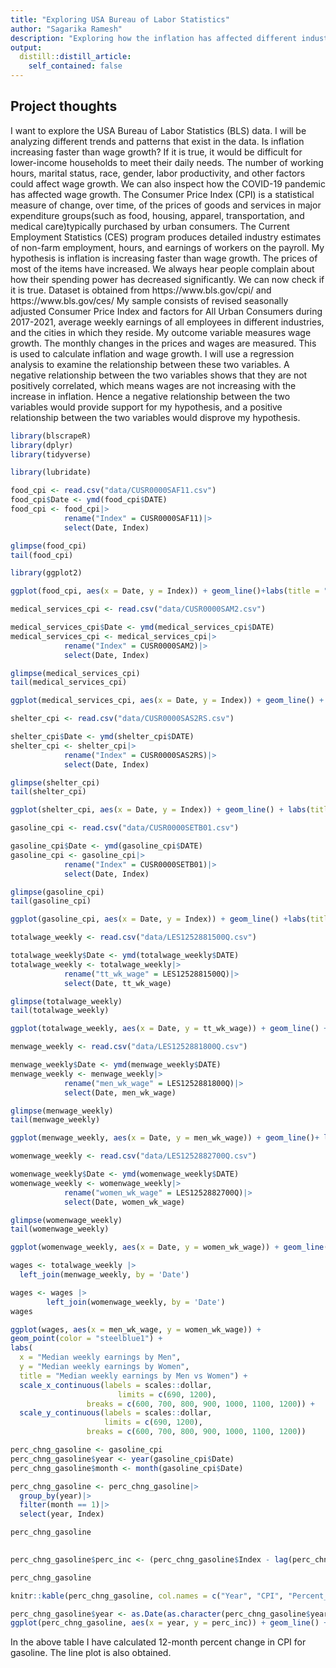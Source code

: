 ```yaml
---
title: "Exploring USA Bureau of Labor Statistics"
author: "Sagarika Ramesh"
description: "Exploring how the inflation has affected different industries, unemployment and wage growth"
output:
  distill::distill_article:
    self_contained: false
---
```




## Project thoughts
I want to explore the USA Bureau of Labor Statistics (BLS) data. I will be analyzing different trends and patterns that exist in the data. Is inflation increasing faster than wage growth? If it is true, it would be difficult for lower-income households to meet their daily needs. The number of working hours, marital status, race, gender, labor productivity, and other factors could affect wage growth. We can also inspect how the COVID-19 pandemic has affected wage growth. The Consumer Price Index (CPI) is a statistical measure of change, over time, of the prices of goods and services in major expenditure groups(such as food, housing, apparel, transportation, and medical care)typically purchased by urban consumers. The Current Employment Statistics (CES) program produces detailed industry estimates of non-farm employment, hours, and earnings of workers on the payroll. 
My hypothesis is inflation is increasing faster than wage growth. The prices of most of the items have increased. We always hear people complain about how their spending power has decreased significantly. We can now check if it is true. 
Dataset is obtained from  https://www.bls.gov/cpi/ and https://www.bls.gov/ces/
My sample consists of revised seasonally adjusted Consumer Price Index and factors for All Urban Consumers during 2017-2021, average weekly earnings of all employees in different industries, and the cities in which they reside. My outcome variable measures wage growth. The monthly changes in the prices and wages are measured. This is used to calculate inflation and wage growth. I will use a regression analysis to examine the relationship between these two variables. A negative relationship between the two variables shows that they are not positively correlated, which means wages are not increasing with the increase in inflation.
Hence a negative relationship between the two variables would provide support for my hypothesis, and a positive relationship between the two variables would disprove my hypothesis.

```r
library(blscrapeR)
library(dplyr)
library(tidyverse)
```


```r
library(lubridate)

food_cpi <- read.csv("data/CUSR0000SAF11.csv")
food_cpi$Date <- ymd(food_cpi$DATE) 
food_cpi <- food_cpi|>
            rename("Index" = CUSR0000SAF11)|>
            select(Date, Index)

glimpse(food_cpi)
tail(food_cpi)
```


```r
library(ggplot2)

ggplot(food_cpi, aes(x = Date, y = Index)) + geom_line()+labs(title = "CPI for All Urban Consumers: Food, over 10 years")
```
```r
medical_services_cpi <- read.csv("data/CUSR0000SAM2.csv")

medical_services_cpi$Date <- ymd(medical_services_cpi$DATE) 
medical_services_cpi <- medical_services_cpi|>
            rename("Index" = CUSR0000SAM2)|>
            select(Date, Index)

glimpse(medical_services_cpi)
tail(medical_services_cpi)
```
```r

ggplot(medical_services_cpi, aes(x = Date, y = Index)) + geom_line() + labs(title = "CPI for All Urban Consumers: Medical Care Services, over 10 years")
```

```r
shelter_cpi <- read.csv("data/CUSR0000SAS2RS.csv")

shelter_cpi$Date <- ymd(shelter_cpi$DATE) 
shelter_cpi <- shelter_cpi|>
            rename("Index" = CUSR0000SAS2RS)|>
            select(Date, Index)

glimpse(shelter_cpi)
tail(shelter_cpi)
```

```r
ggplot(shelter_cpi, aes(x = Date, y = Index)) + geom_line() + labs(title = "CPI for All Urban Consumers: Rent of Shelter, over 10 years")
```

```r
gasoline_cpi <- read.csv("data/CUSR0000SETB01.csv")

gasoline_cpi$Date <- ymd(gasoline_cpi$DATE) 
gasoline_cpi <- gasoline_cpi|>
            rename("Index" = CUSR0000SETB01)|>
            select(Date, Index)

glimpse(gasoline_cpi)
tail(gasoline_cpi)
```
```r
ggplot(gasoline_cpi, aes(x = Date, y = Index)) + geom_line() +labs(title = "CPI for All Urban Consumers: Gasoline, over 10 years")
```


```r
totalwage_weekly <- read.csv("data/LES1252881500Q.csv")

totalwage_weekly$Date <- ymd(totalwage_weekly$DATE) 
totalwage_weekly <- totalwage_weekly|>
            rename("tt_wk_wage" = LES1252881500Q)|>
            select(Date, tt_wk_wage)

glimpse(totalwage_weekly)
tail(totalwage_weekly)
```
```r
ggplot(totalwage_weekly, aes(x = Date, y = tt_wk_wage)) + geom_line() + labs(x = "Date", y = "Dollars",title = "Median weekly earnings over 10 years for ages 16 and above")
```

```r
menwage_weekly <- read.csv("data/LES1252881800Q.csv")

menwage_weekly$Date <- ymd(menwage_weekly$DATE) 
menwage_weekly <- menwage_weekly|>
            rename("men_wk_wage" = LES1252881800Q)|>
            select(Date, men_wk_wage)

glimpse(menwage_weekly)
tail(menwage_weekly)
```
```r
ggplot(menwage_weekly, aes(x = Date, y = men_wk_wage)) + geom_line()+ labs(x = "Date", y = "Dollars", title = "Median weekly earnings over 10 years for men of ages 16 and above")
```

```r
womenwage_weekly <- read.csv("data/LES1252882700Q.csv")

womenwage_weekly$Date <- ymd(womenwage_weekly$DATE) 
womenwage_weekly <- womenwage_weekly|>
            rename("women_wk_wage" = LES1252882700Q)|>
            select(Date, women_wk_wage)

glimpse(womenwage_weekly)
tail(womenwage_weekly)
```

```r
ggplot(womenwage_weekly, aes(x = Date, y = women_wk_wage)) + geom_line() + labs(x = "Date", y = "Dollars", title = "Median weekly earnings over 10 years for women of ages 16 and above")
```
```r
wages <- totalwage_weekly |>
  left_join(menwage_weekly, by = 'Date')

wages <- wages |>
        left_join(womenwage_weekly, by = 'Date')
wages
```

```r
ggplot(wages, aes(x = men_wk_wage, y = women_wk_wage)) +
geom_point(color = "steelblue1") +
labs(
  x = "Median weekly earnings by Men",
  y = "Median weekly earnings by Women",
  title = "Median weekly earnings by Men vs Women") + 
  scale_x_continuous(labels = scales::dollar, 
                        limits = c(690, 1200),
                 breaks = c(600, 700, 800, 900, 1000, 1100, 1200)) +
  scale_y_continuous(labels = scales::dollar, 
                     limits = c(690, 1200),
                 breaks = c(600, 700, 800, 900, 1000, 1100, 1200))
```
```r
perc_chng_gasoline <- gasoline_cpi
perc_chng_gasoline$year <- year(gasoline_cpi$Date)
perc_chng_gasoline$month <- month(gasoline_cpi$Date)

perc_chng_gasoline <- perc_chng_gasoline|>
  group_by(year)|>
  filter(month == 1)|>
  select(year, Index)

perc_chng_gasoline
                      
```

```r
perc_chng_gasoline$perc_inc <- (perc_chng_gasoline$Index - lag(perc_chng_gasoline$Index))/ lag(perc_chng_gasoline$Index)*100

perc_chng_gasoline

knitr::kable(perc_chng_gasoline, col.names = c("Year", "CPI", "Percent_Change_CPI"))
```
```r
perc_chng_gasoline$year <- as.Date(as.character(perc_chng_gasoline$year), format = "%Y")
ggplot(perc_chng_gasoline, aes(x = year, y = perc_inc)) + geom_line() + labs(x = "Year", y = "Percent Change in CPI", title = "12-month percent change in CPI for gasoline, Jan. 2013 - Jan. 2022") 
```

In the above table I have calculated 12-month percent change in CPI for gasoline. The line plot is also obtained.

